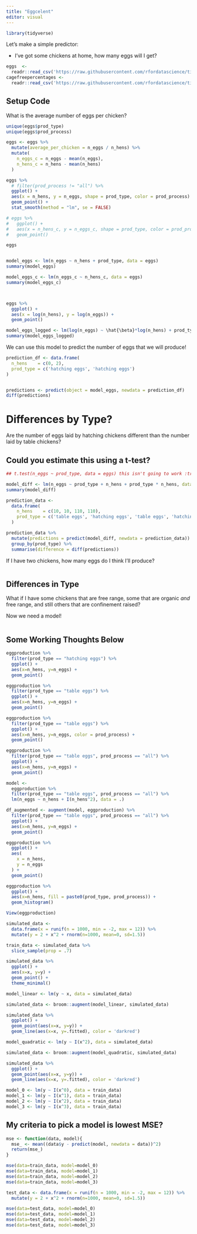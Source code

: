 ```yaml
---
title: "Eggcelent"
editor: visual
---
```


```r
library(tidyverse)
```


Let's make a simple predictor:

-   I've got some chickens at home, how many eggs will I get?

```r
eggs  <- 
  readr::read_csv('https://raw.githubusercontent.com/rfordatascience/tidytuesday/main/data/2023/2023-04-11/egg-production.csv')
cagefreepercentages <-
  readr::read_csv('https://raw.githubusercontent.com/rfordatascience/tidytuesday/main/data/2023/2023-04-11/cage-free-percentages.csv')
```

## Setup Code

What is the average number of eggs per chicken?

```r
unique(eggs$prod_type)
unique(eggs$prod_process)
```

```r
eggs <- eggs %>% 
  mutate(average_per_chicken = n_eggs / n_hens) %>% 
  mutate(
    n_eggs_c = n_eggs - mean(n_eggs), 
    n_hens_c = n_hens - mean(n_hens)
  )
```

```r
eggs %>% 
  # filter(prod_process != "all") %>% 
  ggplot() + 
  aes(x = n_hens, y = n_eggs, shape = prod_type, color = prod_process) + 
  geom_point() + 
  stat_smooth(method = "lm", se = FALSE)

# eggs %>% 
#   ggplot() + 
#   aes(x = n_hens_c, y = n_eggs_c, shape = prod_type, color = prod_process) + 
#   geom_point()
```



```r
eggs


model_eggs <- lm(n_eggs ~ n_hens + prod_type, data = eggs)
summary(model_eggs)

model_eggs_c <- lm(n_eggs_c ~ n_hens_c, data = eggs)
summary(model_eggs_c)



eggs %>% 
  ggplot() + 
  aes(x = log(n_hens), y = log(n_eggs)) + 
  geom_point()

model_eggs_logged <- lm(log(n_eggs) ~ \hat{\beta}*log(n_hens) + prod_type, data = eggs)
summary(model_eggs_logged)
```

We can use this model to predict the number of eggs that we will produce! 

```r

prediction_df <- data.frame(
  n_hens    = c(0, 2), 
  prod_type = c('hatching eggs', 'hatching eggs')
)


predictions <- predict(object = model_eggs, newdata = prediction_df)
diff(predictions)
```


# Differences by Type? 
Are the number of eggs laid by hatching chickens different than the number laid by table chickens? 

## Could you estimate this using a t-test? 
```r
## t.test(n_eggs ~ prod_type, data = eggs) this isn't going to work :troll: 

model_diff <- lm(n_eggs ~ prod_type + n_hens + prod_type * n_hens, data = eggs)
summary(model_diff)

prediction_data <- 
  data.frame(
    n_hens    = c(10, 10, 110, 110), 
    prod_type = c('table eggs', 'hatching eggs', 'table eggs', 'hatching eggs')
  )

prediction_data %>% 
  mutate(predictions = predict(model_diff, newdata = prediction_data)) %>% 
  group_by(prod_type) %>% 
  summarise(difference = diff(predictions))

```





If I have two chickens, how many eggs do I think I'll produce?

```r

```

## Differences in Type

What if I have some chickens that are free range, some that are organic *and* free range, and still others that are confinement raised?

Now we need a model!

```r

```

## Some Working Thoughts Below

```r
eggproduction %>% 
  filter(prod_type == "hatching eggs") %>% 
  ggplot() + 
  aes(x=n_hens, y=n_eggs) + 
  geom_point()

eggproduction %>% 
  filter(prod_type == "table eggs") %>% 
  ggplot() + 
  aes(x=n_hens, y=n_eggs) + 
  geom_point()

eggproduction %>% 
  filter(prod_type == "table eggs") %>% 
  ggplot() + 
  aes(x=n_hens, y=n_eggs, color = prod_process) + 
  geom_point()

eggproduction %>% 
  filter(prod_type == "table eggs", prod_process == "all") %>% 
  ggplot() + 
  aes(x=n_hens, y=n_eggs) + 
  geom_point()

model <- 
  eggproduction %>% 
  filter(prod_type == "table eggs", prod_process == "all") %>% 
  lm(n_eggs ~ n_hens + I(n_hens^2), data = .)

df_augmented <- augment(model, eggproduction) %>% 
  filter(prod_type == "table eggs", prod_process == "all") %>% 
  ggplot() + 
  aes(x=n_hens, y=n_eggs) + 
  geom_point()

eggproduction %>% 
  ggplot() + 
  aes(
    x = n_hens, 
    y = n_eggs
  ) + 
  geom_point()

eggproduction %>% 
  ggplot() + 
  aes(x=n_hens, fill = paste0(prod_type, prod_process)) + 
  geom_histogram()

View(eggproduction)
```


```r
simulated_data <- 
  data.frame(x = runif(n = 1000, min = -2, max = 12)) %>% 
  mutate(y = 2 + x^2 + rnorm(n=1000, mean=0, sd=1.5))

train_data <- simulated_data %>% 
  slice_sample(prop = .7)

simulated_data %>% 
  ggplot() + 
  aes(x=x, y=y) + 
  geom_point() + 
  theme_minimal()
```

```r
model_linear <- lm(y ~ x, data = simulated_data)

simulated_data <- broom::augment(model_linear, simulated_data)

simulated_data %>% 
  ggplot() + 
  geom_point(aes(x=x, y=y)) + 
  geom_line(aes(x=x, y=.fitted), color = 'darkred')
```

```r
model_quadratic <- lm(y ~ I(x^2), data = simulated_data)

simulated_data <- broom::augment(model_quadratic, simulated_data)

simulated_data %>% 
  ggplot() + 
  geom_point(aes(x=x, y=y)) + 
  geom_line(aes(x=x, y=.fitted), color = 'darkred')
```

```r
model_0 <- lm(y ~ I(x^0), data = train_data)
model_1 <- lm(y ~ I(x^1), data = train_data)
model_2 <- lm(y ~ I(x^2), data = train_data) 
model_3 <- lm(y ~ I(x^3), data = train_data)
```

## My criteria to pick a model is lowest MSE? 

```r
mse <- function(data, model){ 
  mse_ <- mean((data$y - predict(model, newdata = data))^2)
  return(mse_)
}

mse(data=train_data, model=model_0)
mse(data=train_data, model=model_1)
mse(data=train_data, model=model_2)
mse(data=train_data, model=model_3)
```

```r
test_data <- data.frame(x = runif(n = 1000, min = -2, max = 12)) %>% 
  mutate(y = 2 + x^2 + rnorm(n=1000, mean=0, sd=1.5))
```

```r
mse(data=test_data, model=model_0)
mse(data=test_data, model=model_1)
mse(data=test_data, model=model_2)
mse(data=test_data, model=model_3)
```







